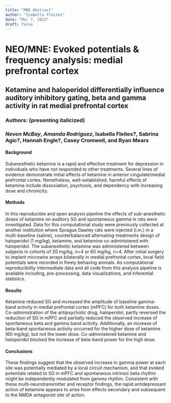 ```yaml
---
title: "MNE Abstract"
author: "Isabella Fleites"
date: "Mar 7, 2023"
draft: false
---
```

# NEO/MNE: Evoked potentials & frequency analysis: medial prefrontal cortex 
## Ketamine and haloperidol differentially influence auditory inhibitory gating, beta and gamma activity in rat medial prefrontal cortex 
### Authors: (presenting italicized)
### *Neven McBay*, *Amanda Rodriguez*, Isabella Fleites?, Sabrina Agic?, Hannah Engle?, Casey Cromwell, and Ryan Mears

#### Background
Subanesthetic ketamine is a rapid and effective treatment for depression in individuals who have not responded to other treatments.  Several lines of evidence demonstrate initial effects of ketamine in anterior cingulate/medial prefrontal cortex. Nonetheless, well-established, harmful effects of ketamine include dissociation, psychosis, and dependency with increasing dose and chronicity.

#### Methods
In this reproducible and open analysis pipeline the effects of sub-anesthetic doses of ketamine on auditory SG and spontaneous gamma in rats were investigated. Data for this computational study were previously collected at another institution where Sprague Dawley rats were injected (i.m.) in a multi-baseline (saline), counterbalanced alternating-treatments design of haloperidol (1 mg/kg), ketamine, and ketamine co-administered with haloperidol. The subanesthetic ketamine was administered between subjects in cohorts of 20 mg/kg, n=4 or 60 mg/kg, n=4. After initial surgery to implant microwire arrays bilaterally in medial prefrontal cortex, local field potentials were recorded in freely behaving animals. As computational reproducibility intermediate data and all code from this analysis pipeline is available including, pre-processing, data visualizations, and inferential statistics.
 
#### Results
Ketamine reduced SG and increased the amplitude of baseline gamma-band activity in medial prefrontal cortex (mPFC) for both ketamine doses. Co-administration of the antipsychotic drug, haloperidol, partly reversed the reduction of SG in mPFC and partially reduced the observed increase of spontaneous beta and gamma band activity. Additionally, an increase of beta-band spontaneous activity occurred for the higher dose of ketamine (60 mg/kg), but not the lower dose. Co-administered ketamine and haloperidol blocked the increase of beta-band power for the high dose.  

#### Conclusions
These findings suggest that the observed increase in gamma power at each site was potentially mediated by a local circuit mechanism, and that evoked potentials related to SG in mPFC and spontaneous intrinsic beta rhythm might be independently modulated from gamma rhythm. Consistent with these multi-neurotransmitter and receptor findings, the rapid antidepressant action of ketamine appears to arise from effects secondary and subsequent to the NMDA antagonist site of action.
